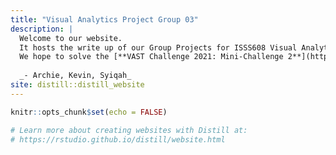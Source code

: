 ```yaml
---
title: "Visual Analytics Project Group 03"
description: |
  Welcome to our website. 
  It hosts the write up of our Group Projects for ISSS608 Visual Analytics and Applications!
  We hope to solve the [**VAST Challenge 2021: Mini-Challenge 2**](https://vast-challenge.github.io/2021/MC2.html) by analyzing the movement tracking data and financial transactions of Kronos-based employees of GAStech. 
  
  _- Archie, Kevin, Syiqah_
site: distill::distill_website
---
```


```r
knitr::opts_chunk$set(echo = FALSE)

# Learn more about creating websites with Distill at:
# https://rstudio.github.io/distill/website.html

```

